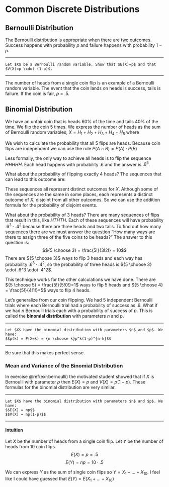 # Common Discrete Distributions

## Bernoulli Distribution
The Bernoulli distribution is appropriate when there are two outcomes. Success happens with probability $p$ and failure happens with probability $1-p$.
\begin{equation*} 
    p(x) =
    \left\{
        \begin{array}{cc}
                p & \mathrm{for\ } x=1 \\
                1-p & \mathrm{for\ } x=0 \\
        \end{array} 
    \right.
(\#eq:bernoulli)
\end{equation*}

***
```exercise
Let $X$ be a Bernoulli random variable. Show that $E(X)=p$ and that $V(X)=p \cdot (1-p)$. 
```
***

The number of heads from a single coin flip is an example of a Bernoulli random variable. The event that the coin lands on heads is success, tails is failure. If the coin is fair, $p$ = .5.

## Binomial Distribution
We have an unfair coin that is heads $60\%$ of the time and tails $40\%$ of the time. We flip the coin $5$ times. We express the number of heads as the sum of Bernoulli random variables, $X = H_1 + H_2 + H_3 + H_4 + H_5$ where 
\begin{equation*} 
    H_i =
    \left\{
        \begin{array}{cc}
                1 \text{ if flip } i \text{ is heads} \\
                0 \text{ if flip } i \text{ is tails} \\
        \end{array} 
    \right.
\end{equation*}

We wish to calculate the probability that all $5$ flips are heads. Because coin flips are independent we can use the rule $P(A \cap B) = P(A) \cdot P(B)$ 
\begin{align} 
P(X=5) &= P((H_1=1) \cap (H_2=1) \cap (H_3=1) \cap (H_4=1) \cap (H_5=1)) \notag \\
&=P(H_1=1) \cdot P(H_2=1) \cdot P(H_3=1) \cdot P(H_4=1) \cdot P(H_5=1)  \notag \\
&= .6^5 \notag
\end{align}

Less formally, the only way to achieve all heads is to flip the sequence $HHHHH$. Each head happens with probability $.6$ and the answer is $.6^5$.

What about the probability of flipping exactly $4$ heads? The sequences that can lead to this outcome are:
\begin{align} 
THHHH \notag \\
HTHHH  \notag \\
HHTHH \notag \\
HHHTH \notag \\
HHHHT \notag
\end{align}

These sequences all represent distinct outcomes for $X$. Although some of the sequences are the same in some places, each represents a distinct outcome of $X$, disjoint from all other outcomes. So we can use the addition formula for the probability of disjoint events.
\begin{align} 
&P(X=4) = \notag \\
&P((THHHH) \cup (HTHHH) \cup (HHTHH) \cup (HHHTH) \cup (HHHHT)) = \notag \\
&P(THHHH) + P(HTHHH) + P(HHTHH) + P(HHHTH) + P(HHHHT)=  \notag \\
&5 \cdot .6^4 \cdot .4 \notag
\end{align}

What about the probability of $3$ heads? There are many sequences of flips that result in this, like $HTHTH$. Each of these sequences will have probability $.6^3 \cdot .4^2$ because there are three heads and two tails. To find out how many sequences there are we must answer the question "How many ways are there to assign three of the five coins to be heads?" The answer to this question is:
$${5 \choose 3} = \frac{5!}{3!2!} = 10$$
There are ${5 \choose 3}$ ways to flip $3$ heads and each way has probability $.6^3 \cdot .4^2$, so the probability of three heads is ${5 \choose 3} \cdot .6^3 \cdot .4^2$.

This technique works for the other calculations we have done. There are ${5 \choose 5} = \frac{5!}{5!0!}=1$ ways to flip $5$ heads and ${5 \choose 4} = \frac{5!}{4!1!}=5$ ways to flip $4$ heads.

Let's generalize from our coin flipping. We had $5$ independent Bernoulli trials where each Bernoulli trial had a probability of success as $.6$. What if we had $n$ Bernoulli trials each with a probability of success of $p$. This is called the **binomial distribution** with parameters $n$ and $p$.

***
```theorem
Let $X$ have the binomial distribution with parameters $n$ and $p$. We have:
$$p(k) = P(X=k) = {n \choose k}p^k(1-p)^{n-k}$$
```
***

Be sure that this makes perfect sense.

### Mean and Variance of the Binomial Distribution
In exercise \@ref(exr:bernoulli) the motivated student showed that if $X$ is Bernoulli with parameter $p$ then $E(X) = p$ and $V(X) = p(1-p)$. These formulas for the binomial distribution are very similar.

***
```theorem
Let $X$ have the binomial distribution with parameters $n$ and $p$. We have:
$$E(X) = np$$
$$V(X) = np(1-p)$$
```
***

#### Intuition
Let $X$ be the number of heads from a single coin flip. Let $Y$ be the number of heads from $10$ coin flips.
$$E(X)=p=.5$$
$$E(Y)=np=10 \cdot .5$$

We can express $Y$ as the sum of single coin flips so $Y = X_1 + ... + X_{10}$. I feel like I could have guessed that $E(Y)=E(X_1 + ... + X_{10})$
